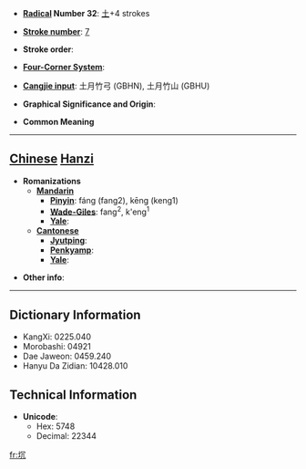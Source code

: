 * '''[[Wiktionary:Chinese radical index| Radical]] Number 32''': [[Wiktionary:Chinese radical index 土|土]]+4 strokes

* '''[[Wiktionary:Chinese total strokes index|Stroke number]]''': [[Wiktionary:Chinese total strokes index 7|7]]

* '''Stroke order''': 

* '''[[Wiktionary:Chinese four corner index|Four-Corner System]]''': 

* '''[[Wiktionary:Chinese Cangjie index|Cangjie input]]''': 土月竹弓 (GBHN), 土月竹山 (GBHU)

* '''Graphical Significance and Origin''': 

* '''Common Meaning'''

----

== [[Chinese]] [[Hanzi]] ==

* '''Romanizations'''
** '''[[Mandarin]]'''
*** '''[[Pinyin]]''': fáng (fang2), kēng (keng1)
*** '''[[Wade-Giles]]''': fang<sup>2</sup>, k'eng<sup>1</sup>
*** '''[[Yale]]''': 
** '''[[Cantonese]]'''
*** '''[[Jyutping]]''':
*** '''[[Penkyamp]]''': 
*** '''[[Yale]]''': 

* '''Other info''': 

----

== Dictionary Information ==

* KangXi: 0225.040
* Morobashi: 04921
* Dae Jaweon: 0459.240
* Hanyu Da Zidian: 10428.010

== Technical Information ==

* '''Unicode''':
** Hex: 5748
** Decimal: 22344

[[fr:坈]]